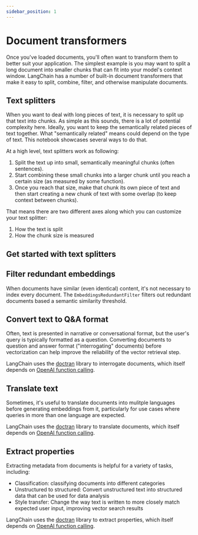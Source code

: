 ```yaml
---
sidebar_position: 1
---
```

# Document transformers

Once you've loaded documents, you'll often want to transform them to better suit your application. The simplest example
is you may want to split a long document into smaller chunks that can fit into your model's context window. LangChain
has a number of built-in document transformers that make it easy to split, combine, filter, and otherwise manipulate documents.

## Text splitters

When you want to deal with long pieces of text, it is necessary to split up that text into chunks.
As simple as this sounds, there is a lot of potential complexity here. Ideally, you want to keep the semantically related pieces of text together. What "semantically related" means could depend on the type of text.
This notebook showcases several ways to do that.

At a high level, text splitters work as following:

1. Split the text up into small, semantically meaningful chunks (often sentences).
2. Start combining these small chunks into a larger chunk until you reach a certain size (as measured by some function).
3. Once you reach that size, make that chunk its own piece of text and then start creating a new chunk of text with some overlap (to keep context between chunks).

That means there are two different axes along which you can customize your text splitter:

1. How the text is split
2. How the chunk size is measured

## Get started with text splitters


<GetStarted/>

## Filter redundant embeddings
When documents have similar (even identical) content, it's not necessary to index every document. The `EmbeddingsRedundantFilter` filters out redundant documents based a semantic similarity threshold.

## Convert text to Q&A format
Often, text is presented in narrative or conversational format, but the user's query is typically formatted as a question. Converting documents to
question and answer format ("interrogating" documents) before vectorization can help improve the reliability of the vector retrieval step.

LangChain uses the [doctran](https://github.com/psychic-api/doctran/tree/main) library to interrogate documents, which itself depends on [OpenAI function calling](https://openai.com/blog/function-calling-and-other-api-updates).

## Translate text
Sometimes, it's useful to translate documents into mulitple languages before generating embeddings from it, particularly for use cases
where queries in more than one language are expected.

LangChain uses the [doctran](https://github.com/psychic-api/doctran/tree/main) library to translate documents, which itself depends on [OpenAI function calling](https://openai.com/blog/function-calling-and-other-api-updates).

## Extract properties
Extracting metadata from documents is helpful for a variety of tasks, including:
* Classification: classifying documents into different categories
* Unstructured to structured: Convert unstructured text into structured data that can be used for data analysis
* Style transfer: Change the way text is written to more closely match expected user input, improving vector search results

LangChain uses the [doctran](https://github.com/psychic-api/doctran/tree/main) library to extract properties, which itself depends on [OpenAI function calling](https://openai.com/blog/function-calling-and-other-api-updates).